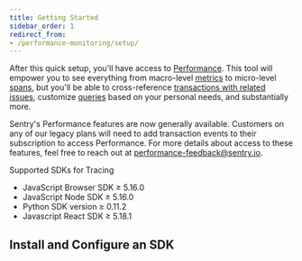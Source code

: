```yaml
---
title: Getting Started
sidebar_order: 1
redirect_from:
- /performance-monitoring/setup/
---
```


After this quick setup, you'll have access to [Performance](/product/performance/). This tool will empower you to see everything from macro-level [metrics](/product/performance/metrics/) to micro-level [spans](/product/performance/event-detail/), but you'll be able to cross-reference [transactions with related issues](/performance-monitoring/performance/transaction-summary/), customize [queries](/product/discover-queries/query-builder/) based on your personal needs, and substantially more.

<Alert>
<markdown>

Sentry's Performance features are now generally available. Customers on any of our legacy plans will need to add transaction events to their subscription to access Performance. For more details about access to these features, feel free to reach out at [performance-feedback@sentry.io](mailto:performance-feedback@sentry.io).

Supported SDKs for Tracing
- JavaScript Browser SDK ≥ 5.16.0
- JavaScript Node SDK ≥ 5.16.0
- Python SDK version ≥ 0.11.2
- Javascript React SDK ≥ 5.18.1

</markdown>
</Alert>

## Install and Configure an SDK

<PlatformContent includePath="performance-monitoring/configuration" />
